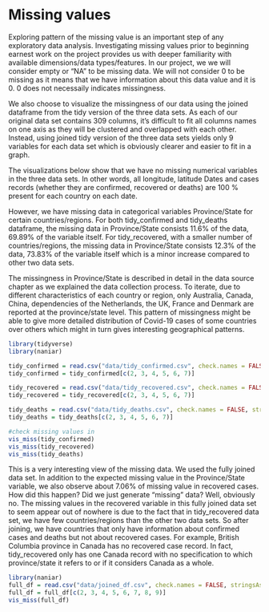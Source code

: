 # Missing values

Exploring pattern of the missing value is an important step of any exploratory data analysis. Investigating missing values prior to beginning earnest work on the project provides us with deeper familiarity with available dimensions/data types/features. In our project, we we will consider empty or "NA" to be missing data. We will not consider 0 to be missing as it means that we have information about this data value and it is 0. 0 does not necessaily indicates missingness. 

We also choose to visualize the missingness of our data using the joined dataframe from the tidy version of the three data sets. As each of our original data set contains 309 columns, it's difficult to fit all columns names on one axis as they will be clustered and overlapped with each other. Instead, using joined tidy version of the three data sets yields only 9 variables for each data set which is obviously clearer and easier to fit in a graph. 

The visualizations below show that we have no missing numerical variables in the three data sets. In other words, all longitude, latitude Dates and cases records (whether they are confirmed, recovered or deaths) are 100 % present for each country on each date.

However, we have missing data in categorical variables Province/State for certain countries/regions. For both tidy_confirmed and tidy_deaths dataframe, the missing data in Province/State consists 11.6% of the data, 69.89% of the variable itself. For tidy_recovered, with a smaller number of countries/regions, the missing data in Province/State consists 12.3% of the data, 73.83% of the variable itself which is a minor increase compared to other two data sets. 

The missingness in Province/State is described in detail in the data source chapter as we explained the data collection process. To iterate, due to different characteristics of each country or region, only Australia, Canada, China, dependencies of the Netherlands, the UK, France and Denmark are reported at the province/state level. This pattern of missingness might be able to give more detailed distribution of Covid-19 cases of some countries over others which might in turn gives interesting geographical patterns. 

```r
library(tidyverse)
library(naniar)

tidy_confirmed = read.csv("data/tidy_confirmed.csv", check.names = FALSE, stringsAsFactors = TRUE, na.strings="")
tidy_confirmed = tidy_confirmed[c(2, 3, 4, 5, 6, 7)]

tidy_recovered = read.csv("data/tidy_recovered.csv", check.names = FALSE, stringsAsFactors = TRUE, na.strings="")
tidy_recovered = tidy_recovered[c(2, 3, 4, 5, 6, 7)]

tidy_deaths = read.csv("data/tidy_deaths.csv", check.names = FALSE, stringsAsFactors = TRUE, na.strings="")
tidy_deaths = tidy_deaths[c(2, 3, 4, 5, 6, 7)]

#check missing values in 
vis_miss(tidy_confirmed)
vis_miss(tidy_recovered)
vis_miss(tidy_deaths)
```

This is a very interesting view of the missing data. We used the fully joined data set. In addition to the expected missing value in the Province/State variable, we also observe about 7.06% of missing value in recovered cases. How did this happen? Did we just generate "missing" data? Well, obviously no. The missing values in the recovered variable in this fully joined data set to seem appear out of nowhere is due to the fact that in tidy_recovered data set, we have few countries/regions than the other two data sets. So after joining, we have countries that only have information about confirmed cases and deaths but not about recovered cases. For example, British Columbia province in Canada has no recovered case record. In fact, tidy_recovered only has one Canada record with no specification to which province/state it refers to or if it considers Canada as a whole.    

```r
library(naniar)
full_df = read.csv("data/joined_df.csv", check.names = FALSE, stringsAsFactors = TRUE, na.strings=c("", NA))
full_df = full_df[c(2, 3, 4, 5, 6, 7, 8, 9)]
vis_miss(full_df)
```

